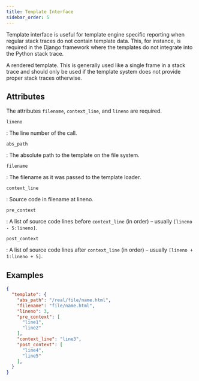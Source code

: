 ```yaml
---
title: Template Interface
sidebar_order: 5
---
```


Template interface is useful for template engine specific reporting when regular stack traces do not contain template data. This, for instance, is required in the Django framework where the templates do not integrate into the Python stack trace.

A rendered template. This is generally used like a single frame in a stack trace
and should only be used if the template system does not provide proper stack
traces otherwise.

## Attributes

The attributes `filename`, `context_line`, and `lineno` are required.

`lineno`

: The line number of the call.

`abs_path`

: The absolute path to the template on the file system.

`filename`

: The filename as it was passed to the template loader.

`context_line`

: Source code in filename at lineno.

`pre_context`

: A list of source code lines before `context_line` (in order) – usually
  `[lineno - 5:lineno]`.

`post_context`

: A list of source code lines after `context_line` (in order) – usually 
  `[lineno + 1:lineno + 5]`.

## Examples

```json
{
  "template": {
    "abs_path": "/real/file/name.html",
    "filename": "file/name.html",
    "lineno": 3,
    "pre_context": [
      "line1",
      "line2"
    ],
    "context_line": "line3",
    "post_context": [
      "line4",
      "line5"
    ],
  }
}
```
